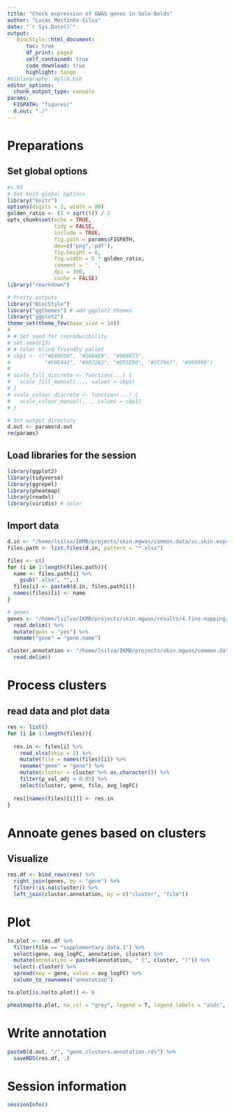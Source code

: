 ```yaml
---
title: "Check expression of GWAS genes in Sole-Boldo"
author: "Lucas Moitinho-Silva"
date: "`r Sys.Date()`"
output:
   BiocStyle::html_document:
      toc: true
      df_print: paged
      self_contained: true
      code_download: true
      highlight: tango
#bibliography: mylib.bib
editor_options:
  chunk_output_type: console
params:
  FIGPATH: "figures/"
  d.out: "./"
---
```


# Preparations

## Set global options

```r
#v.01
# Set knit global options
library("knitr")
options(digits = 2, width = 80)
golden_ratio <- (1 + sqrt(5)) / 2
opts_chunk$set(echo = TRUE,
               tidy = FALSE,
               include = TRUE,
               fig.path = params$FIGPATH,
               dev=c("png",'pdf'),
               fig.height = 6,
               fig.width = 5 * golden_ratio,
               comment = '  ',
               dpi = 300,
               cache = FALSE)
library("rmarkdown")

# Pretty outputs
library("BiocStyle")
library("ggthemes") # add ggplot2 themes
library("ggplot2")
theme_set(theme_few(base_size = 14))
# 
# # Set seed for reproducibility
# set.seed(13)
# # Color blind friendly pallet
# cbp1 <- c("#E69F00", "#56B4E9", "#009E73",
#           "#F0E442", "#0072B2", "#D55E00", "#CC79A7", "#999999")
# 
# scale_fill_discrete <- function(...) {
#   scale_fill_manual(..., values = cbp1)
# }
# scale_colour_discrete <- function(...) {
#   scale_colour_manual(..., values = cbp1)
# }

# Set output directory
d.out <- params$d.out
rm(params)
```


## Load libraries for the session

```r
library(ggplot2)
library(tidyverse)
library(ggrepel)
library(pheatmap)
library(readxl)
library(viridis) # color
```

## Import data
```r
d.in <- "/home/lsilva/IKMB/projects/skin.mgwas/common.data/sc.skin.expression.sole.boldo/"
files.path <- list.files(d.in, pattern = "*.xlsx")

files <- c()
for (i in 1:length(files.path)){
  name <- files.path[i] %>% 
    gsub(".xlsx", "",.)
  files[i] <- paste0(d.in, files.path[i])
  names(files)[i] <- name
}

# genes
genes <- "/home/lsilva/IKMB/projects/skin.mgwas/results/4.fine.mapping/1.meta/1.microenv/2.annotate.data/combined/gene.annotation.tsv" %>% 
  read.delim() %>% 
  mutate(gwas = "yes") %>% 
  rename("gene" = "gene.name")

cluster.annotation <- "/home/lsilva/IKMB/projects/skin.mgwas/common.data/sc.skin.expression.sole.boldo/cluster.annotation.txt" %>% 
  read.delim()
```


# Process clusters

## read data and plot data
```r
res <- list()
for (i in 1:length(files)){
  
  res.in <- files[i] %>% 
    read_xlsx(skip = 2) %>% 
    mutate(file = names(files)[i]) %>% 
    rename("gene" = "gene") %>% 
    mutate(cluster = cluster %>% as.character()) %>% 
    filter(p_val_adj < 0.05) %>% 
    select(cluster, gene, file, avg_logFC)
  
  res[[names(files)[i]]] <- res.in
}
```

# Annoate genes based on clusters

## Visualize
```r
res.df <- bind_rows(res) %>% 
  right_join(genes, by = "gene") %>% 
  filter(!is.na(cluster)) %>% 
  left_join(cluster.annotation, by = c("cluster", "file")) 
```

# Plot

```r
to.plot <- res.df %>%
  filter(file == "supplementary.data.1") %>% 
  select(gene, avg_logFC, annotation, cluster) %>%
  mutate(annotation = paste0(annotation, " [", cluster, "]")) %>%
  select(-cluster) %>% 
  spread(key = gene, value = avg_logFC) %>% 
  column_to_rownames("annotation")

to.plot[is.na(to.plot)] <- 0

pheatmap(to.plot, na_col = "grey", legend = T, legend_labels = "asds", color = cividis(10))
```

# Write annotation

```r
paste0(d.out, "/", "gene.clusters.annotation.rds") %>% 
  saveRDS(res.df, .)
```


# Session information

```r
sessionInfo()
```

